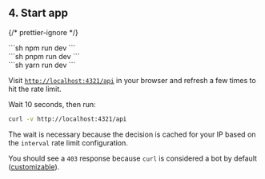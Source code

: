 
## 4. Start app

{/* prettier-ignore */}
<SelectableContent client:load syncKey="packageManager">
<div slot="npm" slotIdx="1">
```sh
npm run dev
```
</div>
<div slot="pnpm" slotIdx="2">
```sh
pnpm run dev
```
</div>
<div slot="yarn" slotIdx="3">
```sh
yarn run dev
```
</div>
</SelectableContent>

Visit [`http://localhost:4321/api`](http://localhost:4321/api) in your browser
and refresh a few times to hit the rate limit.

Wait 10 seconds, then run:

```sh
curl -v http://localhost:4321/api
```

The wait is necessary because the decision is cached for your IP based on the
`interval` rate limit configuration.

You should see a `403` response because `curl` is considered a bot by default
([customizable](/bot-protection/identifying-bots)).
